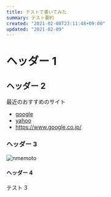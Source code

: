 ```yaml
---
title: テストで書いてみた
summary: テスト要約
created: "2021-02-08T23:11:48+09:00"
updated: "2021-02-09"
---
```


# ヘッダー 1

## ヘッダー 2

最近のおすすめのサイト

- [google](https://www.google.co.jp/)
- [yahoo](https://www.yahoo.co.jp/)
- https://www.google.co.jp/

### ヘッダー 3

![nmemoto](https://avatars.githubusercontent.com/nmemoto)

#### ヘッダー 4

テスト 3
